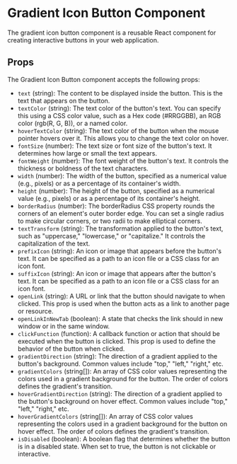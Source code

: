 # Gradient Icon Button Component

The gradient icon button component is a reusable React component for creating interactive buttons in your web application.

## Props

The Gradient Icon Button component accepts the following props:

- `text` (string): The content to be displayed inside the button. This is the text that appears on the button.
- `textColor` (string): The text color of the button's text. You can specify this using a CSS color value, such as a Hex code (#RRGGBB), an RGB color (rgb(R, G, B)), or a named color.
- `hoverTextColor` (string): The text color of the button when the mouse pointer hovers over it. This allows you to change the text color on hover.
- `fontSize` (number): The text size or font size of the button's text. It determines how large or small the text appears.
- `fontWeight` (number): The font weight of the button's text. It controls the thickness or boldness of the text characters.
- `width` (number): The width of the button, specified as a numerical value (e.g., pixels) or as a percentage of its container's width.
- `height` (number): The height of the button, specified as a numerical value (e.g., pixels) or as a percentage of its container's height.
- `borderRadius` (number): The borderRadius CSS property rounds the corners of an element's outer border edge. You can set a single radius to make circular corners, or two radii to make elliptical corners.
- `textTransform` (string): The transformation applied to the button's text, such as "uppercase," "lowercase," or "capitalize." It controls the capitalization of the text.
- `prefixIcon` (string): An icon or image that appears before the button's text. It can be specified as a path to an icon file or a CSS class for an icon font.
- `suffixIcon` (string): An icon or image that appears after the button's text. It can be specified as a path to an icon file or a CSS class for an icon font.
- `openLink` (string): A URL or link that the button should navigate to when clicked. This prop is used when the button acts as a link to another page or resource.
- `openLinkInNewTab` (boolean): A state that checks the link should in new window or in the same window.
- `clickFunction` (function): A callback function or action that should be executed when the button is clicked. This prop is used to define the behavior of the button when clicked.
- `gradientDirection` (string): The direction of a gradient applied to the button's background. Common values include "top," "left," "right," etc.
- `gradientColors` (string[]): An array of CSS color values representing the colors used in a gradient background for the button. The order of colors defines the gradient's transition.
- `hoverGradientDirection` (string): The direction of a gradient applied to the button's background on hover effect. Common values include "top," "left," "right," etc.
- `hoverGradientColors` (string[]): An array of CSS color values representing the colors used in a gradient background for the button on hover effect. The order of colors defines the gradient's transition.
- `isDisabled` (boolean): A boolean flag that determines whether the button is in a disabled state. When set to true, the button is not clickable or interactive.
